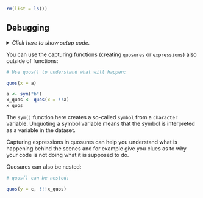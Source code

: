 ```r
rm(list = ls())
```


## Debugging

<details><summary>*Click here to show setup code.*</summary>
```r
### Debugging

```
```r
library(rlang)
```
</details>

You can use the capturing functions (creating `quosures` or `expressions`) also outside of functions:

```r
# Use quos() to understand what will happen:
```
```r
quos(x = a)

a <- sym("b")
x_quos <- quos(x = !!a)
x_quos
```

The `sym()` function here creates a so-called `symbol` from a `character` variable.
Unquoting a symbol variable means that the symbol is interpreted as a variable in the dataset.

Capturing expressions in quosures can help you understand what is happening behind the scenes and for example give you clues as to why your code is not doing what it is supposed to do.

Quosures can also be nested:

```r
# quos() can be nested:
```
```r
quos(y = c, !!!x_quos)
```
